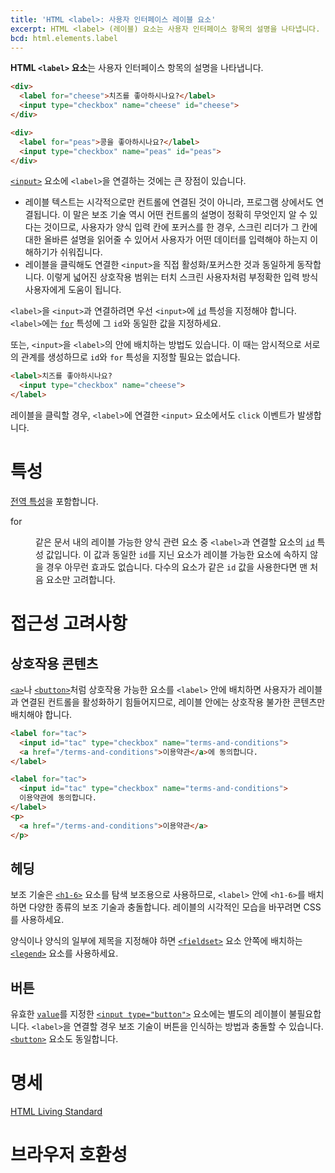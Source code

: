 ```yaml
---
title: 'HTML <label>: 사용자 인터페이스 레이블 요소'
excerpt: HTML <label> (레이블) 요소는 사용자 인터페이스 항목의 설명을 나타냅니다.
bcd: html.elements.label
---
```


**HTML `<label>` 요소**는 사용자 인터페이스 항목의 설명을 나타냅니다.

<HTMLDemo height={180}>

```html
<div>
  <label for="cheese">치즈를 좋아하시나요?</label>
  <input type="checkbox" name="cheese" id="cheese">
</div>

<div>
  <label for="peas">콩을 좋아하시나요?</label>
  <input type="checkbox" name="peas" id="peas">
</div>
```

</HTMLDemo>

[`<input>`](./input) 요소에 `<label>`을 연결하는 것에는 큰 장점이 있습니다.

- 레이블 텍스트는 시각적으로만 컨트롤에 연결된 것이 아니라, 프로그램 상에서도 연결됩니다. 이 말은 보조 기술 역시 어떤 컨트롤의 설명이 정확히 무엇인지 알 수 있다는 것이므로, 사용자가 양식 입력 칸에 포커스를 한 경우, 스크린 리더가 그 칸에 대한 올바른 설명을 읽어줄 수 있어서 사용자가 어떤 데이터를 입력해야 하는지 이해하기가 쉬워집니다.
- 레이블을 클릭해도 연결한 `<input>`을 직접 활성화/포커스한 것과 동일하게 동작합니다. 이렇게 넓어진 상호작용 범위는 터치 스크린 사용자처럼 부정확한 입력 방식 사용자에게 도움이 됩니다.

`<label>`을 `<input>`과 연결하려면 우선 `<input>`에 [`id`](/docs/Web/HTML/Global_attributes#term-id) 특성을 지정해야 합니다. `<label>`에는 [`for`](#term-for) 특성에 그 `id`와 동일한 값을 지정하세요.

또는, `<input>`을 `<label>`의 안에 배치하는 방법도 있습니다. 이 때는 암시적으로 서로의 관계를 생성하므로 `id`와 `for` 특성을 지정할 필요는 없습니다.

```html
<label>치즈를 좋아하시나요?
  <input type="checkbox" name="cheese">
</label>
```

레이블을 클릭할 경우, `<label>`에 연결한 `<input>` 요소에서도 `click` 이벤트가 발생합니다.

# 특성

[전역 특성](/docs/Web/HTML/Global_attributes)을 포함합니다.

<dl>
<Term>for</Term>
<dd>

같은 문서 내의 레이블 가능한 양식 관련 요소 중 `<label>`과 연결할 요소의 [`id`](/docs/Web/HTML/Global_attributes#term-id) 특성 값입니다. 이 값과 동일한 `id`를 지닌 요소가 레이블 가능한 요소에 속하지 않을 경우 아무런 효과도 없습니다. 다수의 요소가 같은 `id` 값을 사용한다면 맨 처음 요소만 고려합니다.

</dd>
</dl>

# 접근성 고려사항

## 상호작용 콘텐츠

[`<a>`](./a)나 [`<button>`](./button)처럼 상호작용 가능한 요소를 `<label>` 안에 배치하면 사용자가 레이블과 연결된 컨트롤을 활성화하기 힘들어지므로, 레이블 안에는 상호작용 불가한 콘텐츠만 배치해야 합니다.

```html variant=bad
<label for="tac">
  <input id="tac" type="checkbox" name="terms-and-conditions">
  <a href="/terms-and-conditions">이용약관</a>에 동의합니다.
</label>
```

```html variant=good
<label for="tac">
  <input id="tac" type="checkbox" name="terms-and-conditions">
  이용약관에 동의합니다.
</label>
<p>
  <a href="/terms-and-conditions">이용약관</a>
</p>
```

## 헤딩

보조 기술은 [`<h1-6>`](./Heading_Elements) 요소를 탐색 보조용으로 사용하므로, `<label>` 안에 `<h1-6>`를 배치하면 다양한 종류의 보조 기술과 충돌합니다. 레이블의 시각적인 모습을 바꾸려면 CSS를 사용하세요.

양식이나 양식의 일부에 제목을 지정해야 하면 [`<fieldset>`](./fieldset) 요소 안쪽에 배치하는 [`<legend>`](./legend) 요소를 사용하세요.

## 버튼

유효한 [`value`](./input#term-value)를 지정한 [`<input type="button">`](./input) 요소에는 별도의 레이블이 불필요합니다. `<label>`을 연결할 경우 보조 기술이 버튼을 인식하는 방법과 충돌할 수 있습니다. [`<button>`](./button) 요소도 동일합니다.

# 명세

[HTML Living Standard](https://html.spec.whatwg.org/multipage/forms.html#the-label-element)

# 브라우저 호환성

<BrowserCompat data={bcd} />
